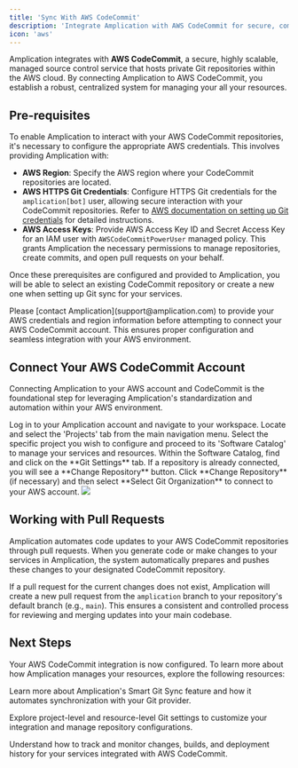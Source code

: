 ```yaml
---
title: 'Sync With AWS CodeCommit'
description: 'Integrate Amplication with AWS CodeCommit for secure, compliant, and centralized Git management of your service foundations within AWS.'
icon: 'aws'
---
```


Amplication integrates with **AWS CodeCommit**, a secure, highly scalable, managed source control service that hosts private Git repositories within the AWS cloud.
By connecting Amplication to AWS CodeCommit, you establish a robust, centralized system for managing your all your resources.

## Pre-requisites

To enable Amplication to interact with your AWS CodeCommit repositories, it's necessary to configure the appropriate AWS credentials.
This involves providing Amplication with:

- **AWS Region**: Specify the AWS region where your CodeCommit repositories are located.
- **AWS HTTPS Git Credentials**: Configure HTTPS Git credentials for the `amplication[bot]` user, allowing secure interaction with your CodeCommit repositories. Refer to [AWS documentation on setting up Git credentials](https://docs.aws.amazon.com/codecommit/latest/userguide/setting-up-gc.html) for detailed instructions.
- **AWS Access Keys**: Provide AWS Access Key ID and Secret Access Key for an IAM user with `AWSCodeCommitPowerUser` managed policy. This grants Amplication the necessary permissions to manage repositories, create commits, and open pull requests on your behalf.

Once these prerequisites are configured and provided to Amplication, you will be able to select an existing CodeCommit repository or create a new one when setting up Git sync for your services.

<Note>
Please [contact Amplication](support@amplication.com) to provide your AWS credentials and region information before attempting to connect your AWS CodeCommit account.
This ensures proper configuration and seamless integration with your AWS environment.
</Note>

## Connect Your AWS CodeCommit Account

Connecting Amplication to your AWS account and CodeCommit is the foundational step for leveraging Amplication's standardization and automation within your AWS environment.

<Steps>
  <Step title="Access Your Amplication Workspace">
    Log in to your Amplication account and navigate to your workspace.
  </Step>
  <Step title="Go to 'Projects' Tab">
    Locate and select the 'Projects' tab from the main navigation menu.
  </Step>
  <Step title="Choose a Project and Access 'Software Catalog'">
    Select the specific project you wish to configure and proceed to its 'Software Catalog' to manage your services and resources.
  </Step>
  <Step title="Open 'Git Settings' Tab">
    Within the Software Catalog, find and click on the **Git Settings** tab. If a repository is already connected, you will see a **Change Repository** button.
  </Step>
  <Step title="Select Git Organization">
    Click **Change Repository** (if necessary) and then select **Select Git Organization** to connect to your AWS account.
  </Step>
</Steps>

<Frame caption="Adding a GitLab organization">
  <img src="/images/day-zero/add-git-org.png" />
</Frame>

## Working with Pull Requests

Amplication automates code updates to your AWS CodeCommit repositories through pull requests.
When you generate code or make changes to your services in Amplication, the system automatically prepares and pushes these changes to your designated CodeCommit repository.

If a pull request for the current changes does not exist, Amplication will create a new pull request from the `amplication` branch to your repository's default branch (e.g., `main`).
This ensures a consistent and controlled process for reviewing and merging updates into your main codebase.

## Next Steps

Your AWS CodeCommit integration is now configured. To learn more about how Amplication manages your resources, explore the following resources:

<CardGroup cols={2}>
  <Card
    title="Smart Git Sync"
    icon="code-branch"
    iconType="solid"
    href="/day-zero/smart-git-sync">
    Learn more about Amplication's Smart Git Sync feature and how it automates synchronization with your Git provider.
  </Card>

  <Card
    title="Git Configuration Settings"
    icon="cogs"
    iconType="solid"
    href="/day-one/resource-git-setup">
    Explore project-level and resource-level Git settings to customize your integration and manage repository configurations.
  </Card>

  <Card
    title="Commits and Builds"
    icon="history"
    iconType="solid"
    href="/day-one/commits">
    Understand how to track and monitor changes, builds, and deployment history for your services integrated with AWS CodeCommit.
  </Card>
</CardGroup>
